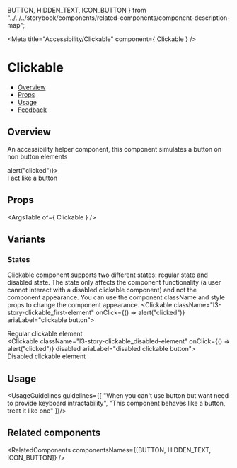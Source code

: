   BUTTON,
  HIDDEN_TEXT,
  ICON_BUTTON
} from "../../../storybook/components/related-components/component-description-map";

<Meta
  title="Accessibility/Clickable"
  component={ Clickable }
/>

# Clickable
- [Overview](#overview)
- [Props](#props)
- [Usage](#usage)
- [Feedback](#feedback)

## Overview
An accessibility helper component, this component simulates a button on non button elements

<Canvas>
  <Story name="Overview">
    <Clickable className="l3-story-clickable_first-element" onClick={() => alert("clicked")}>
        <div>I act like a button</div>
     </Clickable>
  </Story>
</Canvas>

## Props
<ArgsTable of={ Clickable } />

## Variants
### States
Clickable component supports two different states: regular state and disabled state.
The state only affects the component functionality (a user cannot interact with a disabled clickable component) and not the component appearance.
You can use the component className and style props to change the component appearance.
<Canvas>
    <Story name="States" play={statesPlaySuite}>
        <Flex gap={Flex.gaps.MEDIUM}>
            <Clickable className="l3-story-clickable_first-element" onClick={() => alert("clicked")} ariaLabel="clickable button">
                <div>Regular clickable element</div>
            </Clickable>
            <Clickable className="l3-story-clickable_disabled-element" onClick={() => alert("clicked")} disabled ariaLabel="disabled clickable button">
                <div>Disabled clickable element</div>
            </Clickable>
        </Flex>
    </Story>
</Canvas>

## Usage
<UsageGuidelines guidelines={[
  "When you can't use button but want need to provide keyboard intractability",
  "This component behaves like a button, treat it like one"
]}/>

## Related components
<RelatedComponents componentsNames={[BUTTON, HIDDEN_TEXT, ICON_BUTTON]} />
